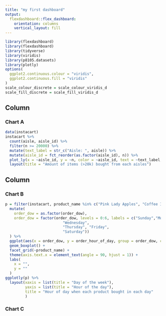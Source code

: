 ```yaml
---
title: "my first dashboard"
output: 
  flexdashboard::flex_dashboard:
    orientation: columns
    vertical_layout: fill
---
```


```r
library(flexdashboard)
library(flexdashboard)
library(tidyverse)
library(viridis)
library(p8105.datasets)
library(plotly)
options(
  ggplot2.continuous.colour = "viridis",
  ggplot2.continuous.fill = "viridis"
)
scale_colour_discrete = scale_colour_viridis_d
scale_fill_discrete = scale_fill_viridis_d
```

Column {data-width=650}
-----------------------------------------------------------------------

### Chart A

```r
data(instacart)
instacart %>% 
  count(aisle, aisle_id) %>% 
  filter(n >= 20000) %>% 
  mutate(text_label = str_c("Aisle: ", aisle)) %>% 
  mutate(aisle_id = fct_reorder(as.factor(aisle_id), n)) %>% 
  plot_ly(x = ~aisle_id, y = ~n, color = ~aisle_id, text = ~text_label, textposition = 'middle right', type = "bar") %>% 
  layout(title = "Amount of items (>20k) bought from each aisles")


```

Column {data-width=350}
-----------------------------------------------------------------------

### Chart B

```r
p = filter(instacart, product_name %in% c("Pink Lady Apples", "Coffee Ice Cream")) %>%  
  mutate(
    order_dow = as.factor(order_dow),
    order_dow = factor(order_dow, levels = 0:6, labels = c("Sunday","Monday", "Tuesday",
                          "Wednesday", 
                          "Thursday", "Friday", 
                          "Saturday"))
  ) %>% 
  ggplot(aes(x = order_dow, y = order_hour_of_day, group = order_dow, color = order_dow)) +
  geom_boxplot() +
  facet_grid(~product_name) +
  theme(axis.text.x = element_text(angle = 90, hjust = 1)) +
  labs(
    x = "",
    y = ""
  )
ggplotly(p) %>% 
  layout(xaxis = list(title = "Day of the week"),
         yaxis = list(title = "Hour of the day"),
         title = "Hour of day when each product bought in each day"
         )
```

### Chart C

```r

```

